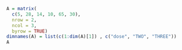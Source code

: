 


```r
A = matrix(
  c(5, 28, 14, 10, 65, 30),
  nrow = 2,
  ncol = 3,
  byrow = TRUE)
dimnames(A) = list(c(1:dim(A)[1]) , c("dose", "TWO", "THREE"))
A
```

